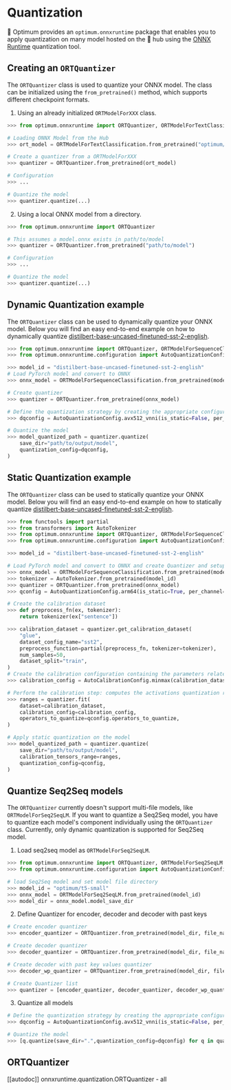 <!--Copyright 2022 The HuggingFace Team. All rights reserved.

Licensed under the Apache License, Version 2.0 (the "License"); you may not use this file except in compliance with
the License. You may obtain a copy of the License at

http://www.apache.org/licenses/LICENSE-2.0

Unless required by applicable law or agreed to in writing, software distributed under the License is distributed on
an "AS IS" BASIS, WITHOUT WARRANTIES OR CONDITIONS OF ANY KIND, either express or implied. See the License for the
specific language governing permissions and limitations under the License.
-->

# Quantization

🤗 Optimum provides an `optimum.onnxruntime` package that enables you to apply quantization on many model hosted on the 🤗 hub using the [ONNX Runtime](https://github.com/microsoft/onnxruntime/blob/master/onnxruntime/python/tools/quantization/README.md) quantization tool.

## Creating an `ORTQuantizer`

The `ORTQuantizer` class is used to quantize your ONNX model. The class can be initialized using the `from_pretrained()` method, which supports different checkpoint formats.

1. Using an already initialized `ORTModelForXXX` class.

```python
>>> from optimum.onnxruntime import ORTQuantizer, ORTModelForTextClassification

# Loading ONNX Model from the Hub
>>> ort_model = ORTModelForTextClassification.from_pretrained("optimum/distilbert-base-uncased-finetuned-sst-2-english")

# Create a quantizer from a ORTModelForXXX
>>> quantizer = ORTQuantizer.from_pretrained(ort_model)

# Configuration
>>> ...

# Quantize the model
>>> quantizer.quantize(...)
```

2. Using a local ONNX model from a directory.

```python
>>> from optimum.onnxruntime import ORTQuantizer

# This assumes a model.onnx exists in path/to/model
>>> quantizer = ORTQuantizer.from_pretrained("path/to/model")

# Configuration
>>> ...

# Quantize the model
>>> quantizer.quantize(...)
```


## Dynamic Quantization example 

The `ORTQuantizer` class can be used to dynamically quantize your ONNX model. Below you will find an easy end-to-end example on how to dynamically quantize [distilbert-base-uncased-finetuned-sst-2-english](https://huggingface.co/distilbert-base-uncased-finetuned-sst-2-english).
    
```python
>>> from optimum.onnxruntime import ORTQuantizer, ORTModelForSequenceClassification
>>> from optimum.onnxruntime.configuration import AutoQuantizationConfig

>>> model_id = "distilbert-base-uncased-finetuned-sst-2-english"
# Load PyTorch model and convert to ONNX
>>> onnx_model = ORTModelForSequenceClassification.from_pretrained(model_id, from_transformers=True)

# Create quantizer
>>> quantizer = ORTQuantizer.from_pretrained(onnx_model)

# Define the quantization strategy by creating the appropriate configuration 
>>> dqconfig = AutoQuantizationConfig.avx512_vnni(is_static=False, per_channel=False)

# Quantize the model
>>> model_quantized_path = quantizer.quantize(
    save_dir="path/to/output/model",
    quantization_config=dqconfig,
)
```

## Static Quantization example 

The `ORTQuantizer` class can be used to statically quantize your ONNX model. Below you will find an easy end-to-end example on how to statically quantize [distilbert-base-uncased-finetuned-sst-2-english](https://huggingface.co/distilbert-base-uncased-finetuned-sst-2-english).

```python
>>> from functools import partial
>>> from transformers import AutoTokenizer
>>> from optimum.onnxruntime import ORTQuantizer, ORTModelForSequenceClassification
>>> from optimum.onnxruntime.configuration import AutoQuantizationConfig, AutoCalibrationConfig

>>> model_id = "distilbert-base-uncased-finetuned-sst-2-english"

# Load PyTorch model and convert to ONNX and create Quantizer and setup config
>>> onnx_model = ORTModelForSequenceClassification.from_pretrained(model_id, from_transformers=True)
>>> tokenizer = AutoTokenizer.from_pretrained(model_id)
>>> quantizer = ORTQuantizer.from_pretrained(onnx_model)
>>> qconfig = AutoQuantizationConfig.arm64(is_static=True, per_channel=False)

# Create the calibration dataset
>>> def preprocess_fn(ex, tokenizer):
    return tokenizer(ex["sentence"])

>>> calibration_dataset = quantizer.get_calibration_dataset(
    "glue",
    dataset_config_name="sst2",
    preprocess_function=partial(preprocess_fn, tokenizer=tokenizer),
    num_samples=50,
    dataset_split="train",
)
# Create the calibration configuration containing the parameters related to calibration.
>>> calibration_config = AutoCalibrationConfig.minmax(calibration_dataset)

# Perform the calibration step: computes the activations quantization ranges
>>> ranges = quantizer.fit(
    dataset=calibration_dataset,
    calibration_config=calibration_config,
    operators_to_quantize=qconfig.operators_to_quantize,
)

# Apply static quantization on the model
>>> model_quantized_path = quantizer.quantize(
    save_dir="path/to/output/model",
    calibration_tensors_range=ranges,
    quantization_config=qconfig,
)
```

## Quantize Seq2Seq models

The `ORTQuantizer` currently doesn't support multi-file models, like `ORTModelForSeq2SeqLM`. If you want to quantize a Seq2Seq model, you have to quantize each model's component individually using the `ORTQuantizer` class. Currently, only dynamic quantization is supported for Seq2Seq model.

1. Load seq2seq model as `ORTModelForSeq2SeqLM`. 

```python
>>> from optimum.onnxruntime import ORTQuantizer, ORTModelForSeq2SeqLM
>>> from optimum.onnxruntime.configuration import AutoQuantizationConfig

# load Seq2Seq model and set model file directory
>>> model_id = "optimum/t5-small"
>>> onnx_model = ORTModelForSeq2SeqLM.from_pretrained(model_id)
>>> model_dir = onnx_model.model_save_dir
```

2. Define Quantizer for encoder, decoder and decoder with past keys

```python
# Create encoder quantizer
>>> encoder_quantizer = ORTQuantizer.from_pretrained(model_dir, file_name="encoder_model.onnx")

# Create decoder quantizer
>>> decoder_quantizer = ORTQuantizer.from_pretrained(model_dir, file_name="decoder_model.onnx")

# Create decoder with past key values quantizer
>>> decoder_wp_quantizer = ORTQuantizer.from_pretrained(model_dir, file_name="decoder_with_past_model.onnx")

# Create Quantizer list
>>> quantizer = [encoder_quantizer, decoder_quantizer, decoder_wp_quantizer]
```

3. Quantize all models 

```python
# Define the quantization strategy by creating the appropriate configuration 
>>> dqconfig = AutoQuantizationConfig.avx512_vnni(is_static=False, per_channel=False)

# Quantize the model
>>> [q.quantize(save_dir=".",quantization_config=dqconfig) for q in quantizer]
```

## ORTQuantizer

[[autodoc]] onnxruntime.quantization.ORTQuantizer
    - all